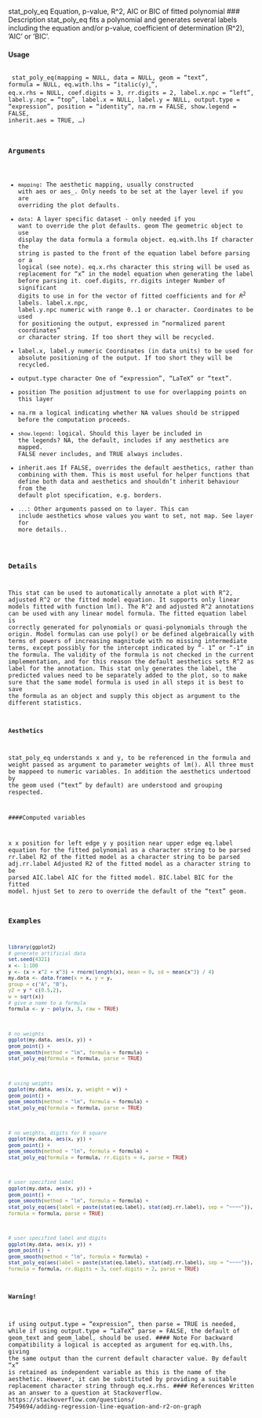 
stat_poly_eq Equation, p-value, R^2, AIC or BIC of fitted polynomial
### Description
stat_poly_eq fits a polynomial and generates several labels including the equation and/or p-value,
coefficient of determination (R^2), ’AIC’ or ’BIC’.


#### Usage 
 <pre><code>
stat_poly_eq(mapping = NULL, data = NULL, geom = "text", formula = NULL,
eq.with.lhs = "italic(y)~`=`~", eq.x.rhs = NULL, coef.digits = 3,
rr.digits = 2, label.x.npc = "left", label.y.npc = "top",
label.x = NULL, label.y = NULL, output.type = "expression",
position = "identity", na.rm = FALSE, show.legend = FALSE,
inherit.aes = TRUE, ...)

### Arguments

* ``mapping``: The aesthetic mapping, usually constructed with aes or aes_. Only needs to be
set at the layer level if you are overriding the plot defaults.
* ``data ``: A layer specific dataset - only needed if you want to override the plot defaults.
geom The geometric object to use display the data
formula a formula object.
eq.with.lhs If character the string is pasted to the front of the equation label before parsing
or a logical (see note).
eq.x.rhs character this string will be used as replacement for "x" in the model equation
when generating the label before parsing it.
coef.digits, rr.digits
integer Number of significant digits to use in for the vector of fitted coefficients
and for $R^2$ labels.
label.x.npc, label.y.npc
numeric with range 0..1 or character. Coordinates to be used for positioning the
output, expressed in "normalized parent coordinates" or character string. If too
short they will be recycled.
* label.x, label.y
numeric Coordinates (in data units) to be used for absolute positioning of the
output. If too short they will be recycled.
* output.type character One of "expression", "LaTeX" or "text".
* position The position adjustment to use for overlapping points on this layer
* na.rm a logical indicating whether NA values should be stripped before the computation
proceeds.
* ``show.legend ``: logical. Should this layer be included in the legends? NA, the default, includes if
any aesthetics are mapped. FALSE never includes, and TRUE always includes.
* inherit.aes If FALSE, overrides the default aesthetics, rather than combining with them.
This is most useful for helper functions that define both data and aesthetics and
shouldn’t inherit behaviour from the default plot specification, e.g. borders.
* ``...``:   Other arguments passed on to layer. This can include aesthetics whose values
you want to set, not map. See layer for more details..

### Details
This stat can be used to automatically annotate a plot with R^2, adjusted R^2 or the fitted model
equation. It supports only linear models fitted with function lm(). The R^2 and adjusted R^2 annotations
can be used with any linear model formula. The fitted equation label is correctly generated
for polynomials or quasi-polynomials through the origin. Model formulas can use poly() or be
defined algebraically with terms of powers of increasing magnitude with no missing intermediate
terms, except possibly for the intercept indicated by "- 1" or "-1" in the formula. The validity of the
formula is not checked in the current implementation, and for this reason the default aesthetics sets
R^2 as label for the annotation. This stat only generates the label, the predicted values need to be
separately added to the plot, so to make sure that the same model formula is used in all steps it is
best to save the formula as an object and supply this object as argument to the different statistics.

#### Aesthetics
stat_poly_eq understands x and y, to be referenced in the formula and weight passed as argument
to parameter weights of lm(). All three must be mappeed to numeric variables. In addition the
aesthetics undertood by the geom used ("text" by default) are understood and grouping respected.

####Computed variables

x x position for left edge
y y position near upper edge
eq.label equation for the fitted polynomial as a character string to be parsed
rr.label R2 of the fitted model as a character string to be parsed
adj.rr.label Adjusted R2 of the fitted model as a character string to be parsed
AIC.label AIC for the fitted model.
BIC.label BIC for the fitted model.
hjust Set to zero to override the default of the "text" geom.


### Examples 
```r
library(ggplot2)
# generate artificial data
set.seed(4321)
x <- 1:100
y <- (x + x^2 + x^3) + rnorm(length(x), mean = 0, sd = mean(x^3) / 4)
my.data <- data.frame(x = x, y = y,
group = c("A", "B"),
y2 = y * c(0.5,2),
w = sqrt(x))
# give a name to a formula
formula <- y ~ poly(x, 3, raw = TRUE)
```

```r
# no weights
ggplot(my.data, aes(x, y)) +
geom_point() +
geom_smooth(method = "lm", formula = formula) +
stat_poly_eq(formula = formula, parse = TRUE)
```

```r
# using weights
ggplot(my.data, aes(x, y, weight = w)) +
geom_point() +
geom_smooth(method = "lm", formula = formula) +
stat_poly_eq(formula = formula, parse = TRUE)
```

```r
# no weights, digits for R square
ggplot(my.data, aes(x, y)) +
geom_point() +
geom_smooth(method = "lm", formula = formula) +
stat_poly_eq(formula = formula, rr.digits = 4, parse = TRUE)
```

```r
# user specified label
ggplot(my.data, aes(x, y)) +
geom_point() +
geom_smooth(method = "lm", formula = formula) +
stat_poly_eq(aes(label = paste(stat(eq.label), stat(adj.rr.label), sep = "~~~~")),
formula = formula, parse = TRUE)
```

```r
# user specified label and digits
ggplot(my.data, aes(x, y)) +
geom_point() +
geom_smooth(method = "lm", formula = formula) +
stat_poly_eq(aes(label = paste(stat(eq.label), stat(adj.rr.label), sep = "~~~~")),
formula = formula, rr.digits = 3, coef.digits = 2, parse = TRUE)
```

#### Warning!
if using output.type = "expression", then parse = TRUE is needed, while if using output.type = "LaTeX"
parse = FALSE, the default of geom_text and geom_label, should be used.
#### Note
For backward compatibility a logical is accepted as argument for eq.with.lhs, giving the same
output than the current default character value. By default "x" is retained as independent variable as
this is the name of the aesthetic. However, it can be substituted by providing a suitable replacement
character string through eq.x.rhs.
#### References
Written as an answer to a question at Stackoverflow. https://stackoverflow.com/questions/
7549694/adding-regression-line-equation-and-r2-on-graph
